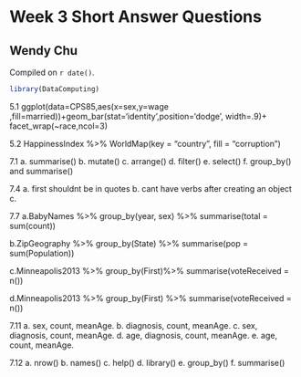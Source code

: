 # Week 3 Short Answer Questions

## Wendy Chu

<!-- leave this material as is -->
Compiled on `r date()`.

```r
library(DataComputing)
```
<!-- put your content after this line -->

5.1
ggplot(data=CPS85,aes(x=sex,y=wage ,fill=married))+geom_bar(stat='identity',position='dodge', width=.9)+ facet_wrap(~race,ncol=3) 

5.2 
HappinessIndex %>% WorldMap(key = "country", fill = "corruption")


7.1 
a. summarise()
b. mutate()
c. arrange()
d. filter()
e. select()
f. group_by() and summarise()

7.4
a. first shouldnt be in quotes
b. cant have verbs after creating an object
c. 

7.7
a.BabyNames %>% 
  group_by(year, sex) %>% 
  summarise(total = sum(count))

b.ZipGeography %>% 
  group_by(State) %>% 
  summarise(pop = sum(Population))

c.Minneapolis2013 %>% 
  group_by(First)%>% 
  summarise(voteReceived = n())

d.Minneapolis2013 %>%
  group_by(First) %>%
  summarise(voteReceived = n())

7.11
a. sex, count, meanAge.
b. diagnosis, count, meanAge.
c. sex, diagnosis, count, meanAge.
d. age, diagnosis, count, meanAge.
e. age, count, meanAge.

7.12
a. nrow()
b. names()
c. help()
d. library()
e. group_by()
f. summarise()


